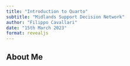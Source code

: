 ```yaml
---
title: "Introduction to Quarto"
subtitle: "Midlands Support Decision Network"
author: "Filippo Cavallari"
date: "15th March 2023"
format: revealjs
---
```


## About Me